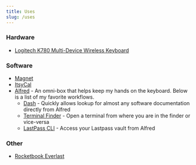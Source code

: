 ```yaml
---
title: Uses
slug: /uses
---
```


### Hardware
* [Logitech K780 Multi-Device Wireless Keyboard](https://amzn.to/2rLEEOO)

### Software
* [Magnet](https://magnet.crowdcafe.com/)
* [ItsyCal](https://www.mowglii.com/itsycal/)
* [Alfred](https://www.alfredapp.com/) - An omni-box that helps keep my hands on the keyboard. Below is a list of my favorite workflows.
  * [Dash](https://kapeli.com/dash) - Quickly allows lookup for almost any software documentation directly from Alfred
  * [Terminal Finder](https://github.com/LeEnno/alfred-terminalfinder) - Open a terminal from where you are in the finder or vice-versa
  * [LastPass CLI](https://github.com/stuartcryan/lastpass-alfred-workflow) - Access your Lastpass vault from Alfred

### Other
* [Rocketbook Everlast](https://amzn.to/2YBCWKe)